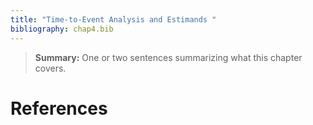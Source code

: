 ```yaml
---
title: "Time-to-Event Analysis and Estimands "
bibliography: chap4.bib
---
```


> **Summary:** One or two sentences summarizing what this chapter covers.

##

##

# References
